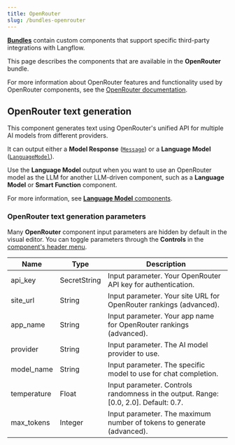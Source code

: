 ```yaml
---
title: OpenRouter
slug: /bundles-openrouter
---
```



<Icon name="Blocks" aria-hidden="true" /> [**Bundles**](/components-bundle-components) contain custom components that support specific third-party integrations with Langflow.

This page describes the components that are available in the **OpenRouter** bundle.

For more information about OpenRouter features and functionality used by OpenRouter components, see the [OpenRouter documentation](https://openrouter.ai/docs).

## OpenRouter text generation

This component generates text using OpenRouter's unified API for multiple AI models from different providers.

It can output either a **Model Response** ([`Message`](/data-types#message)) or a **Language Model** ([`LanguageModel`](/data-types#languagemodel)).

Use the **Language Model** output when you want to use an OpenRouter model as the LLM for another LLM-driven component, such as a **Language Model** or **Smart Function** component.

For more information, see [**Language Model** components](/components-models).

### OpenRouter text generation parameters

Many **OpenRouter** component input parameters are hidden by default in the visual editor.
You can toggle parameters through the <Icon name="SlidersHorizontal" aria-hidden="true"/> **Controls** in the [component's header menu](/concepts-components#component-menus).

| Name | Type | Description |
|------|------|-------------|
| api_key | SecretString | Input parameter. Your OpenRouter API key for authentication. |
| site_url | String | Input parameter. Your site URL for OpenRouter rankings (advanced). |
| app_name | String | Input parameter. Your app name for OpenRouter rankings (advanced). |
| provider | String | Input parameter. The AI model provider to use. |
| model_name | String | Input parameter. The specific model to use for chat completion. |
| temperature | Float | Input parameter. Controls randomness in the output. Range: [0.0, 2.0]. Default: 0.7. |
| max_tokens | Integer | Input parameter. The maximum number of tokens to generate (advanced). |